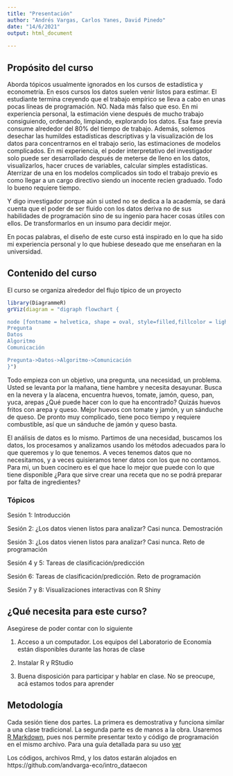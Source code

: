 ```yaml
---
title: "Presentación"
author: "Andrés Vargas, Carlos Yanes, David Pinedo"
date: "14/6/2021"
output: html_document
   
---
```


## Propósito del curso

Aborda tópicos usualmente ignorados en los cursos de estadística y econometría. En esos cursos los datos suelen venir listos para estimar. El estudiante termina creyendo que el trabajo empírico se lleva a cabo en unas pocas líneas de programación. NO. Nada más falso que eso. En mi experiencia personal, la estimación viene después de mucho trabajo consiguiendo, ordenando, limpiando, explorando los datos. Esa fase previa consume alrededor del 80% del tiempo de trabajo. Además, solemos desechar las humildes estadísticas descriptivas y la visualización de los datos para concentrarnos en el trabajo serio, las estimaciones de modelos complicados. En mi experiencia, el poder interpretativo del investigador solo puede ser desarrollado después de meterse de lleno en los datos, visualizarlos, hacer cruces de variables, calcular simples estadísticas. Aterrizar de una en los modelos complicados sin todo el trabajo previo es como llegar a un cargo directivo siendo un inocente recien graduado. Todo lo bueno requiere tiempo. 

Y digo investigador porque aún si usted no se dedica a la academía, se dará cuenta que el poder de ser fluido con los datos deriva no de sus habilidades de programación sino de su ingenio para hacer cosas útiles con ellos. De transformarlos en un insumo para decidir mejor. 

En pocas palabras, el diseño de este curso está inspirado en lo que ha sido mi experiencia personal y lo que hubiese deseado que me enseñaran en la universidad. 


## Contenido del curso

El curso se organiza alrededor del flujo típico de un proyecto

```r
library(DiagrammeR)
grViz(diagram = "digraph flowchart {

node [fontname = helvetica, shape = oval, style=filled,fillcolor = lightblue, color=lightblue]
Pregunta
Datos
Algoritmo
Comunicación

Pregunta->Datos->Algoritmo->Comunicación
}")
```

Todo empieza con un objetivo, una pregunta, una necesidad, un problema. Usted se levanta por la mañana, tiene hambre y necesita desayunar. Busca en la nevera y la alacena, encuentra huevos, tomate, jamón, queso, pan, yuca, arepas ¿Qué puede hacer con lo que ha encontrado? Quizás huevos fritos con arepa y queso.  Mejor huevos con tomate y jamón, y un sánduche de queso. De pronto muy complicado, tiene poco tiempo y requiere combustible, así que un sánduche de jamón y queso basta. 

El análisis de datos es lo mismo. Partimos de una necesidad, buscamos los datos, los procesamos y analizamos usando los métodos adecuados para lo que queremos y lo que tenemos. A veces tenemos datos que no necesitamos, y a veces quisieramos tener datos con los que no contamos. Para mi, un buen cocinero es el que hace lo mejor que puede con lo que tiene disponible ¿Para que sirve crear una receta que no se podrá preparar por falta de ingredientes?


### Tópicos

Sesión 1: Introducción

Sesión 2: ¿Los datos vienen listos para analizar? Casi nunca. Demostración

Sesión 3: ¿Los datos vienen listos para analizar? Casi nunca. Reto de programación

Sesión 4 y 5: Tareas de clasificación/predicción

Sesión 6: Tareas de clasificación/predicción. Reto de programación

Sesión 7 y 8: Visualizaciones interactivas con R Shiny


## ¿Qué necesita para este curso?

Asegúrese de poder contar con lo siguiente

1. Acceso a un computador. Los equipos del Laboratorio de Economía están disponibles durante las horas de clase

2. Instalar R y RStudio

3. Buena disposición para participar y hablar en clase. No se preocupe, acá estamos todos para aprender


## Metodología

Cada sesión tiene dos partes. La primera es demostrativa y funciona similar a una clase tradicional. La segunda parte es de manos a la obra. Usaremos [R Markdown](https://rmarkdown.rstudio.com/), pues nos permite presentar texto y código de programación en el mismo archivo. Para una guía detallada para su uso [ver](https://bookdown.org/yihui/rmarkdown/)

Los códigos, archivos Rmd, y los datos estarán alojados en https://github.com/andvarga-eco/intro_dataecon


